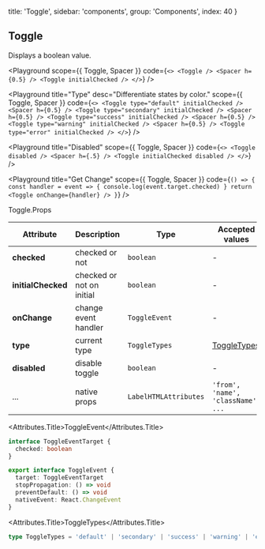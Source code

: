 
  title: 'Toggle',
  sidebar: 'components',
  group: 'Components',
  index: 40
}

## Toggle

Displays a boolean value.

<Playground
  scope={{ Toggle, Spacer }}
  code={`
<>
  <Toggle />
  <Spacer h={0.5} />
  <Toggle initialChecked />
</>
`}
/>

<Playground
  title="Type"
  desc="Differentiate states by color."
  scope={{ Toggle, Spacer }}
  code={`
<>
  <Toggle type="default" initialChecked />
  <Spacer h={0.5} />
  <Toggle type="secondary" initialChecked />
  <Spacer h={0.5} />
  <Toggle type="success" initialChecked />
  <Spacer h={0.5} />
  <Toggle type="warning" initialChecked />
  <Spacer h={0.5} />
  <Toggle type="error" initialChecked />
</>
`}
/>

<Playground
  title="Disabled"
  scope={{ Toggle, Spacer }}
  code={`
<>
  <Toggle disabled />
  <Spacer h={.5} />
  <Toggle initialChecked disabled />
</>
`}
/>

<Playground
  title="Get Change"
  scope={{ Toggle, Spacer }}
  code={`
() => {
  const handler = event => {
    console.log(event.target.checked)
  }
  return <Toggle onChange={handler} />
}
`}
/>

<Attributes edit="/pages/docs/components/toggle.mdx">
<Attributes.Title>Toggle.Props</Attributes.Title>

| Attribute          | Description               | Type                  | Accepted values                    | Default   |
| ------------------ | ------------------------- | --------------------- | ---------------------------------- | --------- |
| **checked**        | checked or not            | `boolean`             | -                                  | -         |
| **initialChecked** | checked or not on initial | `boolean`             | -                                  | `false`   |
| **onChange**       | change event handler      | `ToggleEvent`         | -                                  | -         |
| **type**           | current type              | `ToggleTypes`         | [ToggleTypes](#toggletypes)        | `default` |
| **disabled**       | disable toggle            | `boolean`             | -                                  | `false`   |
| ...                | native props              | `LabelHTMLAttributes` | `'from', 'name', 'className', ...` | -         |

<Attributes.Title>ToggleEvent</Attributes.Title>

```ts
interface ToggleEventTarget {
  checked: boolean
}

export interface ToggleEvent {
  target: ToggleEventTarget
  stopPropagation: () => void
  preventDefault: () => void
  nativeEvent: React.ChangeEvent
}
```

<Attributes.Title>ToggleTypes</Attributes.Title>

```ts
type ToggleTypes = 'default' | 'secondary' | 'success' | 'warning' | 'error'
```

</Attributes>

